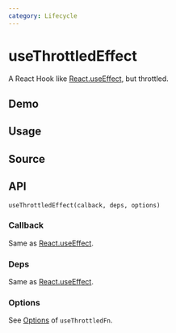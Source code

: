 ```yaml
---
category: Lifecycle
---
```


# useThrottledEffect


<HooksType category="Lifecycle" lowLevel />

A React Hook like [React.useEffect](https://react.dev/reference/react/useEffect), but throttled.

## Demo


<App />

## Usage



## Source


<Source />

## API

```tsx
useThrottledEffect(calback, deps, options)
```

### Callback

Same as [React.useEffect](https://react.dev/reference/react/useEffect).

### Deps

Same as [React.useEffect](https://react.dev/reference/react/useEffect).

### Options

See [Options](/reference/use-throttled-fn/#options) of `useThrottledFn`.
